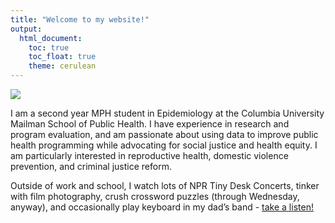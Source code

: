 ```yaml
---
title: "Welcome to my website!"
output: 
  html_document:
    toc: true
    toc_float: true
    theme: cerulean
---
```



![](https://media.giphy.com/media/PbujmNRFBhh1m/giphy.gif)


I am a second year MPH student in Epidemiology at the Columbia University Mailman School of Public Health. I have experience in research and program evaluation, and am passionate about using data to improve public health programming while advocating for social justice and health equity. I am particularly interested in reproductive health, domestic violence prevention, and criminal justice reform. 


Outside of work and school, I watch lots of NPR Tiny Desk Concerts, tinker with film photography, crush crossword puzzles (through Wednesday, anyway), and occasionally play keyboard in my dad's band - [take a listen!](http://www.integralsoft.com/bboys/music/Here%20Comes%20The%20Sun.mp3)

























